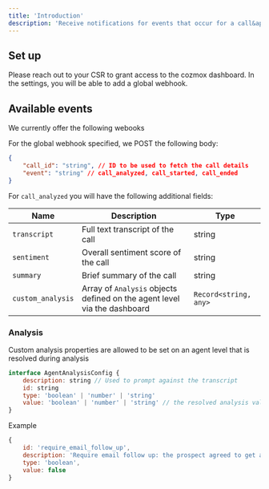 ```yaml
---
title: 'Introduction'
description: 'Receive notifications for events that occur for a call&apos;s lifecycle'
---
```


## Set up
Please reach out to your CSR to grant access to the cozmox dashboard. In the settings,
you will be able to add a global webhook. 


## Available events
We currently offer the following webooks

For the global webhook specified, we POST the following body:

```json
{ 
    "call_id": "string", // ID to be used to fetch the call details
    "event": "string" // call_analyzed, call_started, call_ended
}
```

For `call_analyzed` you will have the following additional fields:

| Name | Description | Type |
|------|-------------|------|
| `transcript` | Full text transcript of the call | string |
| `sentiment` | Overall sentiment score of the call | string |
| `summary` | Brief summary of the call | string |
| `custom_analysis` | Array of `Analysis` objects defined on the agent level via the dashboard | `Record<string, any>`

### Analysis
Custom analysis properties are allowed to be set on an agent level that is resolved during analysis

```js
interface AgentAnalysisConfig {
    description: string // Used to prompt against the transcript
    id: string
    type: 'boolean' | 'number' | 'string'
    value: 'boolean' | 'number' | 'string' // the resolved analysis value
}
```

Example

```js
{
    id: 'require_email_follow_up',
    description: 'Require email follow up: the prospect agreed to get an email sent about the details',
    type: 'boolean',
    value: false
}
```